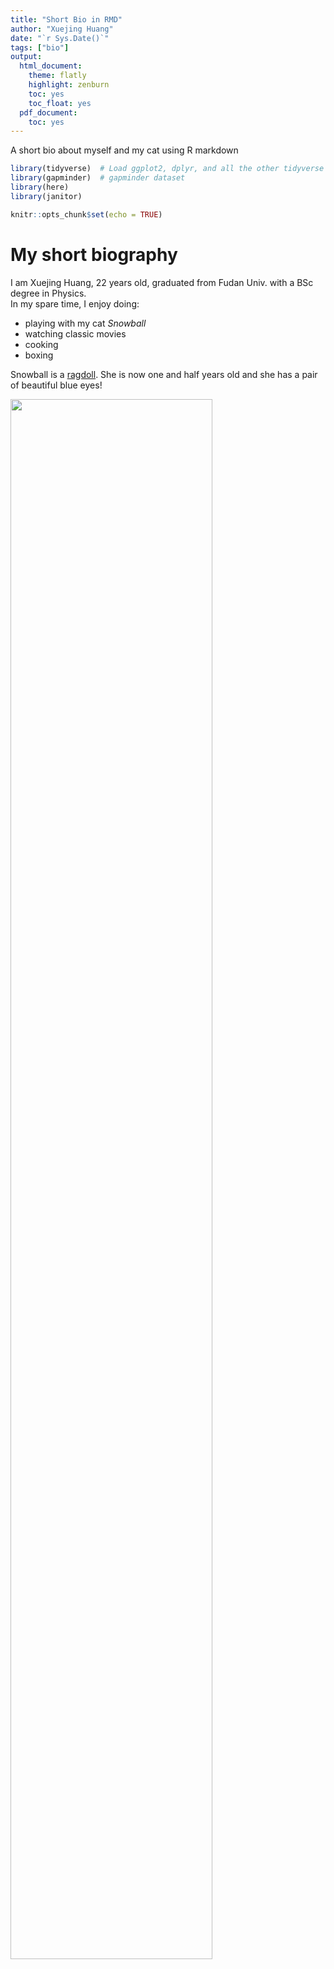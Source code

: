 ```yaml
---
title: "Short Bio in RMD"
author: "Xuejing Huang"
date: "`r Sys.Date()`"
tags: ["bio"]
output:
  html_document:
    theme: flatly
    highlight: zenburn
    toc: yes
    toc_float: yes
  pdf_document:
    toc: yes
---
```


A short bio about myself and my cat using R markdown

<!--more--> 

```r
library(tidyverse)  # Load ggplot2, dplyr, and all the other tidyverse packages
library(gapminder)  # gapminder dataset
library(here)
library(janitor)
```

```r
knitr::opts_chunk$set(echo = TRUE)
```


# My short biography
I am Xuejing Huang, 22 years old, graduated from Fudan Univ. with a BSc degree in Physics.  
In my spare time, I enjoy doing:  

- playing with my cat _Snowball_
- watching classic movies
- cooking
- boxing


Snowball is a [ragdoll](https://en.wikipedia.org/wiki/Ragdoll). She is now one and half years old and she has a pair of beautiful blue eyes!

<img align="center" img width = 80% src="/images/IMG_4351.png">


